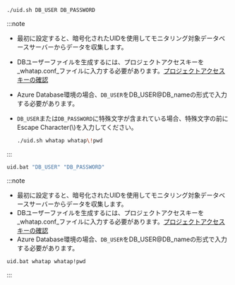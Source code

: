 <Tabs groupId='os'>

<TabItem value="linux" label="Linux" default>

```bash
./uid.sh DB_USER DB_PASSWORD
```

:::note

-   最初に設定すると、暗号化されたUIDを使用してモニタリング対象データベースサーバーからデータを収集します。
-   DBユーザーファイルを生成するには、プロジェクトアクセスキーを_whatap.conf_ファイルに入力する必要があります。[プロジェクトアクセスキーの確認](#check-accesskey)
-   Azure Database環境の場合、`DB_USER`をDB_USER@DB_nameの形式で入力する必要があります。
-   `DB_USER`または`DB_PASSWORD`に特殊文字が含まれている場合、特殊文字の前にEscape Character(\\)を入力してください。

    ```bash title='Example'
    ./uid.sh whatap whatap\!pwd
    ```

:::

</TabItem>
<TabItem value="windows" label="Windows">

```bash
uid.bat "DB_USER" "DB_PASSWORD"
```

:::note

-   最初に設定すると、暗号化されたUIDを使用してモニタリング対象データベースサーバーからデータを収集します。
-   DBユーザーファイルを生成するには、プロジェクトアクセスキーを_whatap.conf_ファイルに入力する必要があります。[プロジェクトアクセスキーの確認](#check-accesskey)
-   Azure Database環境の場合、`DB_USER`をDB_USER@DB_nameの形式で入力する必要があります。

```bash title='Example'
uid.bat whatap whatap!pwd
```

:::

</TabItem>
</Tabs>
